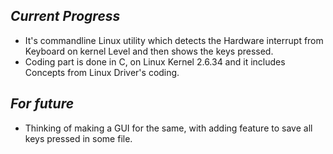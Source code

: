 ==''Current Progress''==
*It's commandline Linux utility which detects the Hardware interrupt from Keyboard on kernel Level and then shows the keys pressed.
*Coding part is done in C, on Linux Kernel 2.6.34 and it includes Concepts from Linux Driver's coding.
==''For future''==
*Thinking of making a GUI for the same, with adding feature to save all keys pressed in some file.
